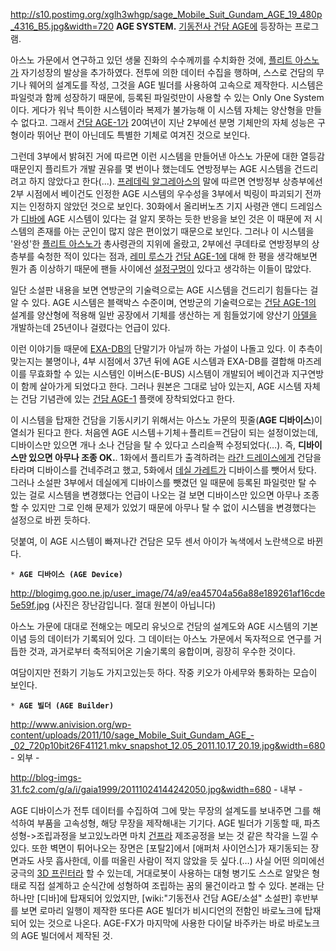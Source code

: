 http://s10.postimg.org/xglh3whgp/sage_Mobile_Suit_Gundam_AGE_19_480p_4316_B5.jpg&width=720
'''AGE SYSTEM.''' [[기동전사 건담 AGE]]에 등장하는 프로그램.

아스노 가문에서 연구하고 있던 생물 진화의 수수께끼를 수치화한 것에, [[플리트 아스노]]가 자기성장의 발상을 추가하였다. 전투에 의한 데이터 수집을 행하며, 스스로 건담의 무기나 웨어의 설계도를 작성, 그것을 AGE 빌더를 사용하여 고속으로 제작한다. 시스템은 파일럿과 함께 성장하기 때문에, 등록된 파일럿만이 사용할 수 있는 Only One System이다. 게다가 워낙 특이한 시스템이라 복제가 불가능해 이 시스템 자체는 양산형을 만들 수 없다고. 그래서 [[건담 AGE-1]]가 20여년이 지난 2부에선 분명 기체만의 자체 성능은 구형이라 뛰어난 편이 아닌데도 특별한 기체로 여겨진 것으로 보인다.

그런데 3부에서 밝혀진 거에 따르면 이런 시스템을 만들어낸 아스노 가문에 대한 열등감 때문인지 플리트가 개발 권유를 몇 번이나 했는데도 연방정부는 AGE 시스템을 건드리려고 하지 않았다고 한다(...). [[프레데릭 알그레아스]]의 말에 따르면 연방정부 상층부에선 2부 시점에서 베이건도 인정한 AGE 시스템의 우수성을 3부에서 빅링이 파괴되기 전까지는 인정하지 않았던 것으로 보인다. 30화에서 올리버노츠 기지 사령관 앤디 드레임스가 [[디바]]에 AGE 시스템이 있다는 걸 알지 못하는 듯한 반응을 보인 것은 이 때문에 저 시스템의 존재를 아는 군인이 많지 않은 편이었기 때문으로 보인다. 그러나 이 시스템을 '완성'한 [[플리트 아스노]]가 총사령관의 지위에 올랐고, 2부에선 쿠데타로 연방정부의 상층부를 숙청한 적이 있다는 점과, [[레미 루스]]가 [[건담 AGE-1]]에 대해 한 평을 생각해보면 뭔가 좀 이상하기 때문에 팬들 사이에선 [[설정구멍]]이 있다고 생각하는 이들이 많았다. 

일단 소설판 내용을 보면 연방군의 기술력으로는 AGE 시스템을 건드리기 힘들다는 걸 알 수 있다. AGE 시스템은 블랙박스 수준이며, 연방군의 기술력으로는 [[건담 AGE-1]]의 설계를 양산형에 적용해 일반 공장에서 기체를 생산하는 게 힘들었기에 양산기 [[아델]]을 개발하는데 25년이나 걸렸다는 언급이 있다.

이런 이야기들 때문에 [[EXA-DB]]의 단말기가 아닐까 하는 가설이 나돌고 있다. 이 추측이 맞는지는 불명이나, 4부 시점에서 37년 뒤에 AGE 시스템과 EXA-DB를 결합해 마즈레이를 무효화할 수 있는 시스템인 이버스(E-BUS) 시스템이 개발되어 베이건과 지구연방이 함께 살아가게 되었다고 한다. 그러나 원본은 그대로 남아 있는지, AGE 시스템 자체는 건담 기념관에 있는 [[건담 AGE-1]] 플랫에 장착되었다고 한다.

이 시스템을 탑재한 건담을 기동시키기 위해서는 아스노 가문의 핏줄('''AGE 디바이스''')이 열쇠가 된다고 한다. 처음엔 AGE 시스템＋기체＋플리트＝건담이 되는 설정이었는데, 디바이스만 있으면 개나 소나 건담을 탈 수 있다고 스리슬쩍 수정되었다(…). 즉, '''디바이스만 있으면 아무나 조종 OK.'''. 1화에서 플리트가 출격하려는 [[라간 드레이스]]에게 건담을 타라며 디바이스를 건네주려고 했고, 5화에서 [[데실 가레트]]가 디바이스를 뺏어서 탔다. 그러나 소설판 3부에서 데실에게 디바이스를 뺏겼던 일 때문에 등록된 파일럿만 탈 수 있는 걸로 시스템을 변경했다는 언급이 나오는 걸 보면 디바이스만 있으면 아무나 조종할 수 있지만 그로 인해 문제가 있었기 때문에 아무나 탈 수 없이 시스템을 변경했다는 설정으로 바뀐 듯하다.

덧붙여, 이 AGE 시스템이 빠져나간 건담은 모두 센서 아이가 녹색에서 노란색으로 바뀐다.

 * '''AGE 디바이스 (AGE Device)'''

http://blogimg.goo.ne.jp/user_image/74/a9/ea45704a56a88e189261af16cde5e59f.jpg
(사진은 장난감입니다. 절대 원본이 아닙니다)

아스노 가문에 대대로 전해오는 메모리 유닛으로 건담의 설계도와 AGE 시스템의 기본이념 등의 데이터가 기록되어 있다. 
그 데이터는 아스노 가문에서 독자적으로 연구를 거듭한 것과, 과거로부터 축적되어온 기술기록의 융합이며, 굉장히 우수한 것이다.

여담이지만 전화기 기능도 가지고있는듯 하다. 작중 키오가 아세무와 통화하는 모습이 보인다.


 * '''AGE 빌더 (AGE Builder)'''

http://www.anivision.org/wp-content/uploads/2011/10/sage_Mobile_Suit_Gundam_AGE_-_02_720p10bit26F41121.mkv_snapshot_12.05_2011.10.17_20.19.jpg&width=680
- 외부 - 

http://blog-imgs-31.fc2.com/g/a/i/gaia1999/20111024144242050.jpg&width=680
- 내부 -

AGE 디바이스가 전투 데이터를 수집하여 그에 맞는 무장의 설계도를 보내주면 그를 해석하여 부품을 고속성형, 해당 무장을 제작해내는 기기다. AGE 빌더가 기동할 때, 파츠 성형->조립과정을 보고있노라면 마치 [[건프라]] 제조공정을 보는 것 같은 착각을 느낄 수 있다. 또한 벽면이 튀어나오는 장면은 [포탈2]에서 [애퍼처 사이언스]가 재기동되는 장면과도 사뭇 흡사한데, 이를 떠올린 사람이 적지 않았을 듯 싶다.(…) 사실 어떤 의미에선 궁극의 [[3D 프린터]]라 할 수 있는데, 거대로봇이 사용하는 대형 병기도 스스로 알맞은 형태로 직접 설계하고 순식간에 성형하여 조립하는 꿈의 물건이라고 할 수 있다. 본래는 단 하나만 [디바]에 탑재되어 있었지만, [wiki:"기동전사 건담 AGE/소설" 소설판] 후반부를 보면 로마리 일행이 제작한 또다른 AGE 빌더가 비시디언의 전함인 바로노크에 탑재되어 있는 것으로 나온다. AGE-FX가 마지막에 사용한 다이달 바주카는 바로 바로노크의 AGE 빌더에서 제작된 것.
